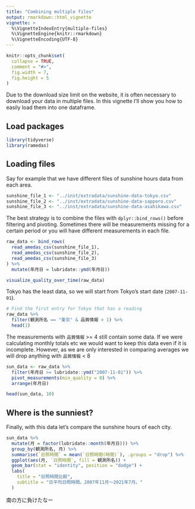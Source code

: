 ```yaml
---
title: "Combining multiple files"
output: rmarkdown::html_vignette
vignette: >
  %\VignetteIndexEntry{multiple-files}
  %\VignetteEngine{knitr::rmarkdown}
  %\VignetteEncoding{UTF-8}
---
```


```r
knitr::opts_chunk$set(
  collapse = TRUE,
  comment = "#>",
  fig.width = 7,
  fig.height = 5
)
```

Due to the download size limit on the website, it is often necessary to download your data in multiple files. In this vignette I'll show you how to easily load them into one dataframe.

## Load packages

```r
library(tidyverse)
library(ramedas)
```

## Loading files

Say for example that we have different files of sunshine hours data from each area.

```r
sunshine_file_1 <- "../inst/extradata/sunshine-data-tokyo.csv"
sunshine_file_2 <- "../inst/extradata/sunshine-data-sapporo.csv"
sunshine_file_3 <- "../inst/extradata/sunshine-data-asahikawa.csv"
```

The best strategy is to combine the files with `dplyr::bind_rows()` before filtering and pivoting. Sometimes there will be measurements missing for a certain period or you will have different measurements in each file.

```r
raw_data <- bind_rows(
  read_amedas_csv(sunshine_file_1),
  read_amedas_csv(sunshine_file_2),
  read_amedas_csv(sunshine_file_3)
) %>% 
  mutate(年月日 = lubridate::ymd(年月日))
```

```r
visualize_quality_over_time(raw_data)
```

Tokyo has the least data, so we will start from Tokyo's start date (`2007-11-01`).

```r
# Find the first entry for Tokyo that has a reading
raw_data %>% 
  filter(観測所名 == "東京" & 品質情報 > 1) %>% 
  head(1)
```

The measurements with `品質情報` >= 4 still contain some data. If we were calculating monthly totals etc we would want to keep this data even if it is incomplete. However, as we are only interested in comparing averages we will drop anything with `品質情報` < 8

```r
sun_data <- raw_data %>% 
  filter(年月日 >= lubridate::ymd("2007-11-01")) %>% 
  pivot_measurements(min_quality = 8) %>% 
  arrange(年月日)

head(sun_data, 10)
```

## Where is the sunniest?

Finally, with this data let's compare the sunshine hours of each city.

```r
sun_data %>% 
  mutate(月 = factor(lubridate::month(年月日))) %>% 
  group_by(観測所名, 月) %>% 
  summarise(`日照時間` = mean(`日照時間(時間)`), .groups = "drop") %>% 
  ggplot(aes(月, `日照時間`, fill = 観測所名)) +
  geom_bar(stat = "identity", position = "dodge") +
  labs(
    title = "日照時間比較",
    subtitle = "日平均日照時間。2007年11月〜2021年7月。"
  )
```

南の方に負けたなー
